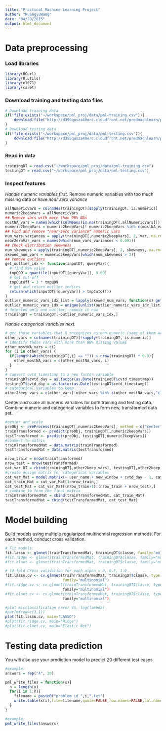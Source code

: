```yaml
---
title: "Practical Machine Learning Project"
author: "KuangyuWang"
date: "04/20/2015"
output: html_document
---
```


# Data preprocessing

### Load libraries

```r
library(RCurl)
library(R.utils)
library(e1071)
library(caret)
```

### Download training and testing data files

```r
# Download training data
if(!file.exists("~/workspace/pml_proj/data/pml-training.csv")){
    download.file("http://d396qusza40orc.cloudfront.net/predmachlearn/pml-training.csv", "~/workspace/pml_proj/data/pml-training.csv", method="auto")
}
# Download testing data
if(!file.exists("~/workspace/pml_proj/data/pml-testing.csv")){
    download.file("http://d396qusza40orc.cloudfront.net/predmachlearn/pml-testing.csv", "~/workspace/pml_proj/data/pml-testing.csv", method="auto")
}
```

### Read in data

```r
trainingDT = read.csv("~/workspace/pml_proj/data/pml-training.csv")
testingDT = read.csv("~/workspace/pml_proj/data/pml-testing.csv")
```

### Inspect features

*Handle numeric variables first.* Remove numeric variables with too much missing data or have *near zero variance*

```r
allNumericVars = colnames(trainingDT)[sapply(trainingDT, is.numeric)]
numeric2keepVars = allNumericVars
## Remove vars with more than 90% NAs
mostNA_vars = names(which(colMeans(is.na(trainingDT[,allNumericVars])) > 0.9))
numeric2keepVars = numeric2keepVars[! numeric2keepVars %in% c(mostNA_vars, "X", "raw_timestamp_part_1", "raw_timestamp_part_2")]
## Find and remove "near-zero variance" numeric vars
num_vars_variances = apply(trainingDT[,numeric2keepVars], 2, var, na.rm=T)
nearZeroVar_vars = names(which(num_vars_variances < 0.001))
## check distribution skewness
num_skewness = apply(trainingDT[,numeric2keepVars], 2, skewness, na.rm=T)
skewed_num_vars = numeric2keepVars[which(num_skewness > 2)]
## remove outliers
get_outlier_idx <- function(inputDT, queryVar){
  # find 99% value
  tmpQ99 = quantile(inputDT[[queryVar]], 0.99)
  # set cut-off
  tmpCutoff = 3 * tmpQ99
  # get and return outlier indices
  return(which(inputDT[[queryVar]] > tmpCutoff))
}
outlier_numeric_vars_idx_list = lapply(skewed_num_vars, function(x) get_outlier_idx(trainingDT, x))
outlier_numeric_vars_idx = unique(unlist(outlier_numeric_vars_idx_list))
# detected only one outlier, remove it now
trainingDT = trainingDT[-outlier_numeric_vars_idx,]
```

*Handle categorical variables next.* 

```r
# get those variables that R recognizes as non-numeric (some of them actually are numeric, need to fix them before proceeding)
other_vars = colnames(trainingDT)[!sapply(trainingDT, is.numeric)]
# identify those vars with more than 90% missing values
other_mostNA_vars = c()
for (i in other_vars) {
  if(length(which(trainingDT[,i] == "")) > nrow(trainingDT) * 0.9){
    other_mostNA_vars = c(other_mostNA_vars, i)
  }
}
# convert cvtd_timestamp to a new factor variable
trainingDT$cvtd_day = as.factor(as.Date(trainingDT$cvtd_timestamp))
testingDT$cvtd_day = as.factor(as.Date(testingDT$cvtd_timestamp))
# categorical variables to keep
other2keep_vars = c(other_vars[!other_vars %in% c(other_mostNA_vars,"classe","cvtd_timestamp")], "cvtd_day")
```


Center and scale all numeric variables for both training and testing data. Combine numeric and categorical variables to form new, transformed data set.

```r
#center and scale
preObj <- preProcess(trainingDT[,numeric2keepVars], method = c("center", "scale"))
trainTransformed <- predict(preObj, trainingDT[,numeric2keepVars])
testTransformed <- predict(preObj, testingDT[,numeric2keepVars])
#convert to matrix
trainTransformedMat = data.matrix(trainTransformed)
testTransformedMat = data.matrix(testTransformed)

nrow_train = nrow(trainTransformed)
nrow_test = nrow(testTransformed)
cat_var_DT = rbind(trainingDT[,other2keep_vars], testingDT[,other2keep_vars]) 
#create design matrix for categorical variables
cat_var_Mat = model.matrix(~ user_name + new_window + cvtd_day - 1, cat_var_DT)
cat_train_Mat = cat_var_Mat[1:nrow_train,]
cat_test_Mat = cat_var_Mat[(nrow_train+1):(nrow_train + nrow_test),]
# combine to form the final matrix 
trainTransformedMat = cbind(trainTransformedMat, cat_train_Mat)
testTransformedMat = cbind(testTransformedMat, cat_test_Mat)
```

# Model building

Bulid models using multiple regularized multinomial regression methods. For each method, conduct cross validation.

```r
# Fit models:
fit.lasso <- glmnet(trainTransformedMat, trainingDT$classe, family="multinomial", alpha=1)
#fit.ridge <- glmnet(trainTransformedMat, trainingDT$classe, family="multinomial", alpha=0)
#fit.elnet <- glmnet(trainTransformedMat, trainingDT$classe, family="multinomial", alpha=.5)

# 10-fold Cross validation for each alpha = 0, 0.5, 1.0
fit.lasso.cv <- cv.glmnet(trainTransformedMat, trainingDT$classe, type.measure="class", alpha=1, 
                          family="multinomial")
#fit.ridge.cv <- cv.glmnet(trainTransformedMat, trainingDT$classe, type.measure="class", alpha=0,
                          family="multinomial")
#fit.elnet.cv <- cv.glmnet(trainTransformedMat, trainingDT$classe, type.measure="class", alpha=.5,
                          family="multinomial")

#plot misclassification error VS. log(lambda)
#par(mfrow=c(3,1))
plot(fit.lasso.cv, main="LASSO")
#plot(fit.ridge.cv, main="Ridge")
#plot(fit.elnet.cv, main="Elastic Net")
```

# Testing data prediction

You will also use your prediction model to predict 20 different test cases

```r
#example:
answers = rep("A", 20)

pml_write_files = function(x){
  n = length(x)
  for(i in 1:n){
    filename = paste0("problem_id_",i,".txt")
    write.table(x[i],file=filename,quote=FALSE,row.names=FALSE,col.names=FALSE)
  }
}

#example:
pml_write_files(answers)
```